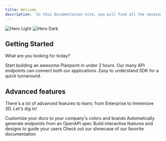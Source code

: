 ```yaml
---
title: Welcome
description: 'In this documentation site, you will find all the necessary knowledge to create and edit a plan viewer, as well as developer docs for our API and our SDK kit. '
---
```


<img
  className="block dark:hidden"
  src="https://i.postimg.cc/CKmxmQ9k/Clean.png"
  alt="Hero Light"
/>
<img
  className="hidden dark:block"
  src="https://i.postimg.cc/G38ZWgDc/temp-Imagewx-AY98.avif"
  alt="Hero Dark"
/>

## Getting Started

What are you looking for today?

<CardGroup cols={2}>
  <Card
    title="Create and edit Planpoint Viewer"
    icon="pen-to-square"
    href="https://viewerdocs.planpoint.io/checklist"
  >
    Start building an awesome Planpoint in under 2 hours.
  </Card>
  <Card
    title="Build with our API"
    icon="code"
    href="https://mintlify.com/docs/development"
  >
    Our many API endpoints can connect both our applications.
  </Card>
    <Card
    title="Leverage our SDK"
    icon="rectangle-terminal"
    href="https://mintlify.com/docs/development"
  >
    Easy to understand SDK for a quick turnaround.
  </Card>
</CardGroup>

## Advanced features

There's a lot of advanced features to learn, from Enterprise to Immersive 3D. Let's dig in!

<CardGroup cols={2}>
  <Card
    title="Enterprise"
    icon="map-location-dot"
    href="https://mintlify.com/docs/settings/global"
  >
    Customize your docs to your company's colors and brands
  </Card>
  <Card
    title="360° project"
    icon="360-degrees"
    href="https://mintlify.com/docs/api-playground/openapi"
  >
    Automatically generate endpoints from an OpenAPI spec
  </Card>
  <Card
    title="Amenities & Parkings"
    icon="water-ladder"
    href="https://mintlify.com/docs/components/accordion"
  >
    Build interactive features and designs to guide your users
  </Card>
  <Card
    title="Allocations"
    icon="user-tie"
    href="https://mintlify.com/customers"
  >
    Check out our showcase of our favorite documentation
  </Card>
</CardGroup>
